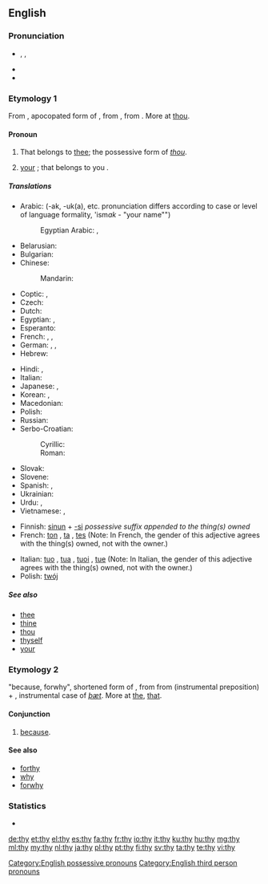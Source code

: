 {{wikipedia|dab=thy}}
{{also|THY}}
==English==

===Pronunciation===
* {{enPR|''th''ī}}, {{IPA|/ðaɪ/}}, {{X-SAMPA|/DaI/}}
* {{audio|en-us-thy.ogg|Audio (US)}}
* {{rhymes|aɪ}}

===Etymology 1===
From {{etyl|enm|en}} {{term|thy|thi, thy|thy|lang=enm}}, apocopated form of  {{term|thine|thin, thyn, thine|lang=enm|thy", also "thine}}, from {{etyl|ang|en}} {{term|þin|þīn|lang=ang|thy, thine}}, from {{proto|Germanic|þīnaz|lang=en}}. More at [[thou]].

====Pronoun====
{{en-pron}}

# {{archaic}} That belongs to [[thee]]; the possessive form of ''[[thou]]''.
# {{archaic|or|literary}} [[your]] {{qualifier|informal}}; that belongs to you {{qualifier|singular}}.

=====Translations=====
{{trans-top|possessive determiner}}
* Arabic: {{t-|ar|ك|alt=ـك}} (-ak, -uk(a), etc. pronunciation differs according to case or level of language formality, 'ism''ak'' - "your name"")
*: Egyptian Arabic: {{qualifier|owner is male}} {{tø|arz|ك|alt=ـك|tr=-ak or k|sc=Arab|xs=Egyptian Arabic}}, {{qualifier|owner is female}} {{tø|arz|ك|alt=ـك|tr=-ek or ki|sc=Arab|xs=Egyptian Arabic}}
* Belarusian: {{t|be|твой|tr=tvoj|sc=Cyrl}}
* Bulgarian: {{t|bg|твой|tr=tvoj|sc=Cyrl}}
* Chinese:
*: Mandarin: {{t|zh|你|tr=nǐde|alt=你的|sc=Hani}}
* Coptic: {{qualifier|owner is male}} {{tø|cop|ⲡⲉⲕ|m|tr=pek}} {{tø|cop|ⲧⲉⲕ |f|tr=tek}} {{tø|cop|ⲛⲉⲕ|m|f|p|tr=nek}}, {{qualifier|owner is female}} {{tø|cop|ⲡⲉ|m|tr=pe}} {{tø|cop|ⲧⲉ |f|tr=te}} {{tø|cop|ⲛⲉ|m|f|p|tr=ne}}
* Czech: {{t|cs|tvůj}}
* Dutch: {{t|nl|je}}
* Egyptian: {{qualifier|owner is male}} {{tø|egy|𓎡|tr=k}}, {{qualifier|owner is female}} {{tø|egy|𓏏|tr=t}}
* Esperanto: {{t+|eo|cia|}}
* French: {{t+|fr|ton|m}}, {{t+|fr|ta|f}}, {{t+|fr|tes|p}}
* German: {{t+|de|dein|m|n}}, {{t+|de|deine|f}}, {{t+|de|deine|p}}
* Hebrew: {{t|he|שלך|m|tr=Sheljá|sc=Hebr}}
{{trans-mid}}
* Hindi: {{t|hi|तेरा|tr=terā|sc=Deva}}, {{t|hi|तुम्हारा|tr=tumhārā|sc=Deva}}
* Italian: {{t|it|tuo}}
* Japanese: {{t|ja|お前|tr=おまえの, omae-no|alt=お前の|sc=Jpan}}, {{t|ja|君|tr=きみの, kimi-no|alt=君の|sc=Jpan}}
* Korean: {{t|ko|네|tr=ne|sc=Kore}}, {{t|ko|너의|tr=neo-ui|sc=Kore}}
* Macedonian: {{t|mk|твој|tr=tvoj|sc=Cyrl}}
* Polish: {{t|pl|twój}}
* Russian: {{t|ru|твой|tr=tvoj|sc=Cyrl}}
* Serbo-Croatian:
*: Cyrillic: {{t|sh|твој}}
*: Roman: {{t|sh|tvoj}}
* Slovak: {{t|sk|tvoj}}
* Slovene: {{t|sl|tvoj}}
* Spanish: {{t|es|tu}}, {{t|es|tuyo}}
* Ukrainian: {{t|uk|твій|tr=tvij|sc=Cyrl}}
* Urdu: {{t|ur|تیرا|tr=terā|sc=ur-Arab}}, {{t|ur|تمھارا|tr=tumhārā|sc=ur-Arab}}
* Vietnamese: {{t|vi|của mày}}, {{t|vi|của em}}
{{trans-bottom}}

{{checktrans-top}}
* Finnish: [[sinun]] + [[-si]] ''possessive suffix appended to the thing(s) owned''
* French: [[ton]] {{m|s}}, [[ta]] {{f|s}}, [[tes]] {{m|f|p}} (Note: In French, the gender of this adjective agrees with the thing(s) owned, not with the owner.)
{{trans-mid}}
* Italian: [[tuo]] {{m|s}}, [[tua]] {{f|s}}, [[tuoi]] {{m|p}}, [[tue]] {{f|p}} (Note: In Italian, the gender of this adjective agrees with the thing(s) owned, not with the owner.)
* Polish: [[twój]]
{{trans-bottom}}

=====See also=====
* [[thee]]
* [[thine]]
* [[thou]]
* [[thyself]]
* [[your]]

===Etymology 2===
{{etyl|enm}} {{term||thy}} "because, forwhy", shortened form of {{term|forthy|for-thy, forthy|for that|lang=enm}}, from {{etyl|ang}} {{term|for þy þe|for þȳ [þe]|because [that]|lang=ang}} from {{term|for||lang=ang}} (instrumental preposition) + {{term|þy|þȳ|by that|lang=ang}}, instrumental case of ''[[þæt]]''. More at [[the]], [[that]].

====Conjunction====
{{en-con|-}}

# {{obsolete}} [[because]].

====See also====
* [[forthy]]
* [[why]]
* [[forwhy]]

===Statistics===
* {{rank|use|used|began|253|thy|less|till|next}}

[[Category:English possessive pronouns]]
[[Category:English third person pronouns]]

[[de:thy]]
[[et:thy]]
[[el:thy]]
[[es:thy]]
[[fa:thy]]
[[fr:thy]]
[[io:thy]]
[[it:thy]]
[[ku:thy]]
[[hu:thy]]
[[mg:thy]]
[[ml:thy]]
[[my:thy]]
[[nl:thy]]
[[ja:thy]]
[[pl:thy]]
[[pt:thy]]
[[fi:thy]]
[[sv:thy]]
[[ta:thy]]
[[te:thy]]
[[vi:thy]]